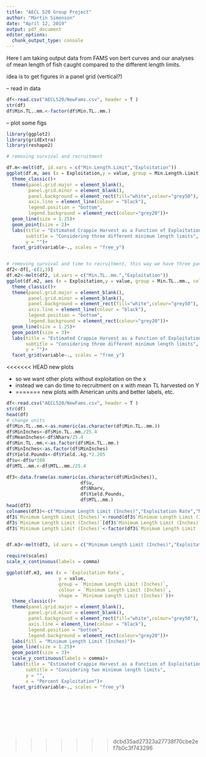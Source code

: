 ```yaml
---
title: "AECL 520 Group Project"
author: "Martin Simonson"
date: "April 12, 2019"
output: pdf_document
editor_options: 
  chunk_output_type: console
---
```


Here I am taking output data from FAMS von bert curves and our analyses of mean length of fish caught compared to the different length limits.

idea is to get figures in a panel grid (vertical?)

-- read in data

```r
df<-read.csv("AECL520/NewFams.csv", header = T )
str(df)
df$Min.TL..mm.<-factor(df$Min.TL..mm.)
```


-- plot some figs

```r
library(ggplot2)
library(gridExtra)
library(reshape2)

# removing survival and recruitment 

df.m<-melt(df, id.vars = c("Min.Length.Limit","Exploitation"))
ggplot(df.m, aes (x = Exploitation,y = value, group = Min.Length.Limit, colour = Min.Length.Limit))+
  theme_classic()+
  theme(panel.grid.major = element_blank(), 
        panel.grid.minor = element_blank(),
        panel.background = element_rect(fill="white",colour="grey50"), 
        axis.line = element_line(colour = "black"),
        legend.position = "bottom",
        legend.background = element_rect(colour="grey20"))+
  geom_line(size = 1.25)+
  geom_point(size = 2)+
  labs(title = "Estimated Crappie Harvest as a Function of Exploitation",
       subtitle = "Considering three different minimum length limits",
       y = "")+
  facet_grid(variable~., scales = "free_y")


# removing survival and time to recruitment, this way we have three panels that each show a different harvest goal
df2<-df[,-c(2,3)]
df.m2<-melt(df2, id.vars = c("Min.TL..mm.","Exploitation"))
ggplot(df.m2, aes (x = Exploitation,y = value, group = Min.TL..mm., colour = Min.TL..mm., shape = Min.TL..mm.))+
  theme_classic()+
  theme(panel.grid.major = element_blank(), 
        panel.grid.minor = element_blank(),
        panel.background = element_rect(fill="white",colour="grey50"), 
        axis.line = element_line(colour = "black"),
        legend.position = "bottom",
        legend.background = element_rect(colour="grey20"))+
  geom_line(size = 1.25)+
  geom_point(size = 3)+
  labs(title = "Estimated Crappie Harvest as a Function of Exploitation",
       subtitle = "Considering three different minimum length limits",
       y = "")+
  facet_grid(variable~., scales = "free_y")


```

<<<<<<< HEAD
new plots

- so we want other plots without exploitation on the x
- instead we can do time to recruitment on x with mean TL harvested on Y
- 
=======
new plots with American units and better labels, etc.

```r
df<-read.csv("AECL520/NewFams.csv", header = T )
str(df)
head(df)
# change units
df$Min.TL..mm.<-as.numeric(as.character(df$Min.TL..mm.))
df$MinInches<-df$Min.TL..mm./25.4
df$MeanInches<-df$Nharv/25.4
df$Min.TL..mm.<-as.factor(df$Min.TL..mm.)
df$MinInches<-as.factor(df$MinInches)
df$Yield.Pounds<-df$Yield..kg.*2.205
df$u<-df$u*100
df$MTL..mm.<-df$MTL..mm./25.4

df3<-data.frame(as.numeric(as.character(df$MinInches)),
                           df$u,
                           df$Nharv,
                           df$Yield.Pounds,
                           df$MTL..mm.)
head(df3)
colnames(df3)<-c("Minimum Length Limit (Inches)","Exploitation Rate","Number Harvested","Yield in Pounds","Average Length Caught")
df3$`Minimum Length Limit (Inches)`<-round(df3$`Minimum Length Limit (Inches)`)
df3$`Minimum Length Limit (Inches)`[df3$`Minimum Length Limit (Inches)`==6]<-"None"
df3$`Minimum Length Limit (Inches)`<-factor(df3$`Minimum Length Limit (Inches)`)


df.m3<-melt(df3, id.vars = c("Minimum Length Limit (Inches)","Exploitation Rate"))

require(scales)
scale_x_continuous(labels = comma)

ggplot(df.m3, aes (x = `Exploitation Rate`,
                   y = value, 
                   group = `Minimum Length Limit (Inches)`, 
                   colour = `Minimum Length Limit (Inches)`, 
                   shape = `Minimum Length Limit (Inches)`))+
  theme_classic()+
  theme(panel.grid.major = element_blank(), 
        panel.grid.minor = element_blank(),
        panel.background = element_rect(fill="white",colour="grey50"),
        axis.line = element_line(colour = "black"),
        legend.position = "bottom",
        legend.background = element_rect(colour="grey20"))+
  labs(fill = "Minimum Length Limit (Inches)")+
  geom_line(size = 1.25)+
  geom_point(size = 3)+
  scale_y_continuous(labels = comma)+
  labs(title = "Estimated Crappie Harvest as a Function of Exploitation",
       subtitle = "Considering two minimum length limits",
       y = "",
       x = "Percent Exploitation")+
  facet_grid(variable~., scales = "free_y")










```

>>>>>>> dcbd35ad27323a27738f70cbe2ef7b0c3f743296

